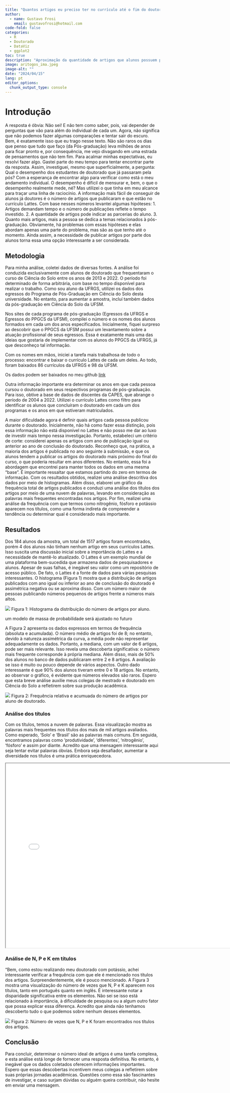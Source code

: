 ```yaml
---
title: "Quantos artigos eu preciso ter no currículo até o fim do doutorado em Ciência do Solo?"
author: 
  - name: Gustavo Frosi
    email: gustavofrosi@hotmail.com
code-fold: false
categories: 
  - R
  - Doutorado
  - DataViz
  - ggplot2
toc: true
description: "Aproximação da quantidade de artigos que alunos possuem publicados ao final do Doutorado"
image: aritogos_ima.jpeg
image-alt: ""
date: "2024/04/15"
lang: pt
editor_options: 
  chunk_output_type: console
---
```


# Introdução

A resposta é óbvia: Não sei!
E não tem como saber, pois, vai depender de perguntas que vão para além do individual de cada um. Agora, não significa que não podemos fazer algumas comparações e tentar sair do escuro. Bem, é exatamente isso que eu trago nesse texto.
Não são raros os dias que penso que tudo que faço (da Pós-graduação) leva milhões de anos para ficar pronto e, por consequência, me vejo divagando em uma estrada de pensamentos que não tem fim. Para acalmar minhas expectativas, eu resolvi fazer algo. Gastei parte do meu tempo para tentar encontrar parte da resposta. Assim, investiguei, mesmo que superficialmente, a pergunta: Qual o desempenho dos estudantes de doutorado que já passaram pela pós? Com a esperança de encontrar algo para verificar como está o meu andamento individual.
O desempenho é difícil de mensurar e, bem, o que o desempenho realmente mede, né? Mas utilizei o que tinha em meu alcance para traçar uma linha de raciocínio.
A informação mais fácil de conseguir de alunos já doutores é o número de artigos que publicaram e que estão no currículo Lattes. Com base nesses números levantei algumas hipóteses:
1.	Artigos demandam tempo e o número de publicações reflete o tempo investido.
2.	A quantidade de artigos pode indicar as parcerias do aluno.
3.	Quanto mais artigos, mais a pessoa se dedica a temas relacionados à pós-graduação.
Obviamente, há problemas com essas hipóteses e elas abordam apenas uma parte do problema, mas são as que tenho até o momento. Ainda assim, a necessidade de publicar artigos por parte dos alunos torna essa uma opção interessante a ser considerada.

## Metodologia

Para minha análise, coletei dados de diversas fontes. A análise foi conduzida exclusivamente com alunos de doutorado que frequentaram o curso de Ciência do Solo entre os anos de 2013 e 2022. O período foi determinado de forma arbitrária, com base no tempo disponível para realizar o trabalho. Como sou aluno da UFRGS, utilizei os dados dos egressos do Programa de Pós-Graduação em Ciência do Solo desta universidade. No entanto, para aumentar a amostra, incluí também dados da pós-graduação em Ciência do Solo da UFSM.

Nos sites de cada programa de pós-graduação (Egressos da UFRGS e Egressos do PPGCS da UFSM), compilei o número e os nomes dos alunos formados em cada um dos anos especificados. Inicialmente, fiquei surpreso ao descobrir que o PPGCS da UFSM possui um levantamento sobre a atuação profissional de seus egressos. Essa é exatamente mais uma das ideias que gostaria de implementar com os alunos do PPGCS da UFRGS, já que desconheço tal informação.

Com os nomes em mãos, iniciei a tarefa mais trabalhosa de todo o processo: encontrar e baixar o currículo Lattes de cada um deles. Ao todo, foram baixados 86 currículos da UFRGS e 98 da UFSM.

::: {.callout-note}
Os dados podem ser baixados no meu github [link](https://github.com/FGu5tav0/artigos_doutorado_solos)
:::

Outra informação importante era determinar os anos em que cada pessoa cursou o doutorado em seus respectivos programas de pós-graduação. Para isso, obtive a base de dados de discentes da CAPES, que abrange o período de 2004 a 2022. Utilizei o currículo Lattes como filtro para identificar os alunos que concluíram o doutorado em cada um dos programas e os anos em que estiveram matriculados.

A maior dificuldade agora é definir quais artigos cada pessoa publicou durante o doutorado. Inicialmente, não há como fazer essa distinção, pois essa informação não está disponível no Lattes e não posso me dar ao luxo de investir mais tempo nessa investigação. Portanto, estabeleci um critério de corte: considerei apenas os artigos com ano de publicação igual ou anterior ao ano de conclusão do doutorado. Reconheço que, na prática, a maioria dos artigos é publicada no ano seguinte à submissão, e que os alunos tendem a publicar os artigos do doutorado mais próximo do final do curso, o que poderia resultar em anos diferentes. No entanto, essa foi a abordagem que encontrei para manter todos os dados em uma mesma "base". É importante ressaltar que estamos partindo do zero em termos de informação.
Com os resultados obtidos, realizei uma análise descritiva dos dados por meio de histogramas. Além disso, elaborei um gráfico da frequência total de artigos publicados e conduzi uma análise dos títulos dos artigos por meio de uma nuvem de palavras, levando em consideração as palavras mais frequentes encontradas nos artigos. Por fim, realizei uma análise da frequência com que termos como nitrogênio, fósforo e potássio aparecem nos títulos, como uma forma indireta de compreender a tendência ou determinar qual é considerado mais importante.

## Resultados

Dos 184 alunos da amostra, um total de 1517 artigos foram encontrados, porém 4 dos alunos não tinham nenhum artigo em seus currículos Lattes. Isso suscita uma discussão inicial sobre a importância do Lattes e a necessidade de mantê-lo atualizado. O Lattes é um exemplo mundial de uma plataforma bem-sucedida que armazena dados de pesquisadores e alunos. Apesar de suas falhas, é inegável seu valor como um repositório de acesso público. De fato, o Lattes é a fonte de dados para várias pesquisas interessantes.
O histograma (Figura 1) mostra que a distribuição de artigos publicados com ano igual ou inferior ao ano de conclusão do doutorado é assimétrica negativa ou se aproxima disso. Com um número maior de pessoas publicando números pequenos de artigos frente a números mais altos.

![](ima/hist.jpeg)
Figura 1: Histograma da distribuição do número de artigos por aluno.

::: {.callout-warning}
um modelo de massa de probabilidade será ajustado no futuro
:::

A Figura 2 apresenta os dados expressos em termos de frequência (absoluta e acumulada). O número médio de artigos foi de 8; no entanto, devido à natureza assimétrica da curva, a média pode não representar adequadamente os dados. Portanto, a mediana, com um valor de 6 artigos, pode ser mais relevante. Isso revela uma descoberta significativa: o número mais frequente corresponde à própria mediana. Além disso, mais de 50% dos alunos no banco de dados publicaram entre 2 e 8 artigos. A avaliação se isso é muito ou pouco depende de vários aspectos. Outro dado interessante é que 90% dos alunos tiveram entre 0 e 18 artigos. No entanto, ao observar o gráfico, é evidente que números elevados são raros. Espero que esta breve análise auxilie meus colegas de mestrado e doutorado em Ciência do Solo a refletirem sobre sua produção acadêmica.

![](ima/freq.jpeg)
Figura 2: Frequência relativa e acumuada do número de artigos por aluno de doutorado.

### Análise dos títulos

Com os títulos, temos a nuvem de palavras. Essa visualização mostra as palavras mais frequentes nos títulos dos mais de mil artigos avaliados. Como esperado, 'Solo' e 'Brasil' são as palavras mais comuns. Em seguida, encontramos palavras como 'produtividade', 'diferentes', 'nitrogênio', 'fósforo' e assim por diante.
Acredito que uma mensagem interessante aqui seja tentar evitar palavras óbvias. Embora seja desafiador, aumentar a diversidade nos títulos é uma prática enriquecedora.

<center>
<iframe src="ima/total.html" width="750" height="600"></iframe>
</center>


### Análise de N, P e K em títulos

"Bem, como estou realizando meu doutorado com potássio, achei interessante verificar a frequência com que ele é mencionado nos títulos dos artigos. Surpreendentemente, ele é pouco mencionado. A Figura 3 mostra uma visualização do número de vezes que N, P e K aparecem nos títulos, tanto em português quanto em inglês. É interessante notar a disparidade significativa entre os elementos. Não sei se isso está relacionado à importância, à dificuldade de pesquisa ou a algum outro fator que possa explicar essa diferença. Acredito que ainda não tenhamos descoberto tudo o que podemos sobre nenhum desses elementos.

![](ima/npk.jpeg)
Figura 2: Número de vezes que N, P e K foram encontrados nos títulos dos artigos.

## Conclusão

Para concluir, determinar o número ideal de artigos é uma tarefa complexa, e esta análise está longe de fornecer uma resposta definitiva. No entanto, é inegável que os dados coletados oferecem informações importantes. Espero que essas descobertas incentivem meus colegas a refletirem sobre suas próprias jornadas acadêmicas. Questões como essa são fascinantes de investigar, e caso surjam dúvidas ou alguém queira contribuir, não hesite em enviar uma mensagem.
